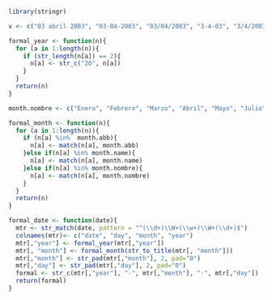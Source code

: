 ```r
library(stringr)
```

```r
v <- c("03 abril 2003", "03-04-2003", "03/04/2003", "3-4-03", "3/4/2003", "3/4/03", "3 Apr 2003", "3/Apr/2003", "03/April/03")
```

```r
formal_year <- function(n){
  for (a in 1:length(n)){
    if (str_length(n[a]) == 2){
      n[a] <- str_c("20", n[a])
    }
  }
  return(n)
}
```


```r
month.nombre <- c("Enero", "Febrero", "Marzo", "Abril", "Mayo", "Julio", "Agosto", "Septiembre", "Octubre", "Noviembre", "Diciembre")

formal_month <- function(n){
  for (a in 1:length(n)){
    if (n[a] %in%  month.abb){
      n[a] <- match(n[a], month.abb)
    }else if(n[a] %in% month.name){
      n[a] <- match(n[a], month.name)
    }else if(n[a] %in% month.nombre){
      n[a] <- match(n[a], month.nombre)
    }
  }
  return(n)
}
```

```r
formal_date <- function(date){
  mtr <- str_match(date, pattern = "^(\\d+)\\W+(\\w+)\\W+(\\d+)$")
  colnames(mtr)<- c("date", "day", "month", "year")
  mtr[,"year"] <- formal_year(mtr[,"year"])
  mtr[, "month"] <- formal_month(str_to_title(mtr[, "month"]))
  mtr[,"month"] <- str_pad(mtr[,"month"], 2, pad="0")
  mtr[,"day"] <- str_pad(mtr[,"day"], 2, pad="0")
  formal <- str_c(mtr[,"year"], "-", mtr[,"month"], "-", mtr[,"day"])
  return(formal)
}
```


